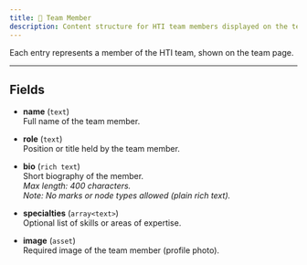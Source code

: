 ```yaml
---
title: 👤 Team Member
description: Content structure for HTI team members displayed on the team page.
---
```


Each entry represents a member of the HTI team, shown on the team page.

---

## Fields

- **name** (`text`)  
  Full name of the team member.

- **role** (`text`)  
  Position or title held by the team member.

- **bio** (`rich text`)  
  Short biography of the member.  
  _Max length: 400 characters._  
  _Note: No marks or node types allowed (plain rich text)._

- **specialties** (`array<text>`)  
  Optional list of skills or areas of expertise.

- **image** (`asset`)  
  Required image of the team member (profile photo).
